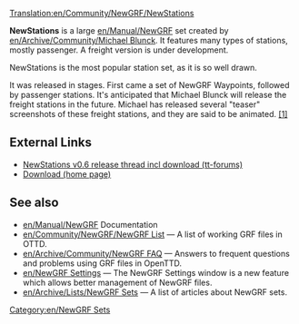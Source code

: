 [[Translation:en/Community/NewGRF/NewStations]]


{{en/Infobox NewGRF|setname= NewStations
|screenshot=en/Nstats Bamberg.png|artist= Michael Blunck
|coder= Michael Blunck
|focus= Stations
|homepage= http://www.ttdpatch.de/download.html
|homepagename= Transport Tycoon - The New Graphics
|copyright= copyrighted
}}

'''NewStations''' is a large [[en/Manual/NewGRF]] set created by [[en/Archive/Community/Michael Blunck]]. It features many types of stations, mostly passenger. A freight version is under development.

NewStations is the most popular station set, as it is so well drawn.

It was released in stages. First came a set of NewGRF Waypoints, followed by passenger stations. It's anticipated that Michael Blunck will release the freight stations in the future. Michael has released several "teaser" screenshots of these freight stations, and they are said to be animated. [http://www.tt-forums.net/viewtopic.php?p=486481#486481 [1<nowiki>]</nowiki>]

==External Links==
*[http://www.tt-forums.net/viewtopic.php?t=63651 NewStations v0.6 release thread incl download (tt-forums)] 
*[http://ttdpatch.de/download.html Download (home page)]

== See also ==
* [[en/Manual/NewGRF]] Documentation
* [[en/Community/NewGRF/NewGRF List]] &mdash; A list of working GRF files in OTTD.
* [[en/Archive/Community/NewGRF FAQ]] &mdash; Answers to frequent questions and problems using GRF files in OpenTTD.
* [[en/NewGRF Settings]] &mdash; The NewGRF Settings window is a new feature which allows better management of NewGRF files. 
* [[en/Archive/Lists/NewGRF Sets]] &mdash; A list of articles about NewGRF sets.

[[Category:en/NewGRF Sets]]